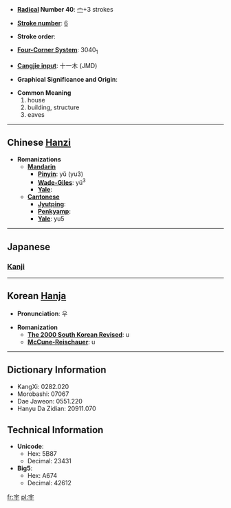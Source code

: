 * '''[[Wiktionary:Chinese radical index| Radical]] Number 40''': [[Wiktionary:Chinese radical index 宀|宀]]+3 strokes

* '''[[Wiktionary:Chinese total strokes index|Stroke number]]''': [[Wiktionary:Chinese total strokes index 6|6]]

* '''Stroke order''': 

* '''[[Wiktionary:Chinese four corner index|Four-Corner System]]''': 3040<sub>1</sub>

* '''[[Wiktionary:Chinese Cangjie index|Cangjie input]]''': 十一木 (JMD)

* '''Graphical Significance and Origin''': 

* '''Common Meaning'''
*#house
*# building, structure
*# eaves


----

== Chinese [[Hanzi]] ==

* '''Romanizations'''
** '''[[Mandarin]]'''
*** '''[[Pinyin]]''': yǔ (yu3)
*** '''[[Wade-Giles]]''': yü<sup>3</sup>
*** '''[[Yale]]''': 
** '''[[Cantonese]]'''
*** '''[[Jyutping]]''':
*** '''[[Penkyamp]]''': 
*** '''[[Yale]]''': yu5


----

==Japanese==
===[[Kanji]]===
{{kanji|on readings=[[う]] (''u'')|kun readings=[[のき]] (''noki''), [[いえ]] (''ie'')}}

----

== Korean [[Hanja]] ==

* '''Pronunciation''': 우

* '''Romanization'''
** '''[[The 2000 South Korean Revised Romanization|The 2000 South Korean Revised]]''': u
** '''[[McCune-Reischauer]]''': u

----

== Dictionary Information ==

* KangXi: 0282.020
* Morobashi: 07067
* Dae Jaweon: 0551.220
* Hanyu Da Zidian: 20911.070

== Technical Information ==

* '''Unicode''':
** Hex: 5B87
** Decimal: 23431
* '''Big5''':
** Hex: A674
** Decimal: 42612

[[fr:宇]]
[[pl:宇]]